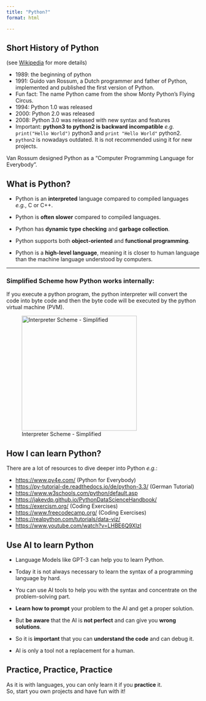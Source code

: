 ```yaml
---
title: "Python?"
format: html

---
```



## Short History of Python {.unnumbered}


(see [Wikipedia](https://en.wikipedia.org/wiki/History_of_Python) for more details)


- 1989: the beginning of python
- 1991: Guido van Rossum, a Dutch programmer and father of Python, implemented and published the first version of Python.
- Fun fact: The name Python came from the show Monty Python's Flying Circus.
- 1994: Python 1.0 was released
- 2000: Python 2.0 was released
- 2008: Python 3.0 was released with new syntax and features
- Important: **python3 to python2 is backward incompatible** *e.g.* `print("Hello World")` python3 and `print "Hello World"` python2. 
- `python2` is nowadays outdated. It is not recommended using it for new projects.


Van Rossum designed Python as a "Computer Programming Language for Everybody".



## What is Python? {.unnumbered}

- Python is an **interpreted** language compared to compiled languages *e.g.*, C or C++.

- Python is **often slower** compared to compiled languages.

- Python has **dynamic type checking** and **garbage collection**.

- Python supports both **object-oriented** and **functional programming**.

- Python is a **high-level language**, meaning it is closer to human language than the machine language understood by computers.

---

### Simplified Scheme how Python works internally: {.unnumbered}

If you execute a python program, the python interpreter will convert the code into byte code and then the byte code will be executed by the python virtual machine (PVM).

![Interpreter Scheme - Simplified](https://raw.githubusercontent.com/stkroe/PythonForChemists/main/course/images/python_scheme.png){width=300px}



## How I can learn Python? {.unnumbered}


There are a lot of resources to dive deeper into Python *e.g.*:


- [https://www.py4e.com/](https://www.py4e.com/) (Python for Everybody)
- [https://py-tutorial-de.readthedocs.io/de/python-3.3/](https://py-tutorial-de.readthedocs.io/de/python-3.3/) (German Tutorial)
- [https://www.w3schools.com/python/default.asp](https://www.w3schools.com/python/default.asp)
- [https://jakevdp.github.io/PythonDataScienceHandbook/](https://jakevdp.github.io/PythonDataScienceHandbook/)
- [https://exercism.org/](https://exercism.org/) (Coding Exercises)
- [https://www.freecodecamp.org/](https://www.freecodecamp.org/) (Coding Exercises)
- [https://realpython.com/tutorials/data-viz/](https://realpython.com/tutorials/data-viz/)
- [https://www.youtube.com/watch?v=LHBE6Q9XlzI](https://www.youtube.com/watch?v=LHBE6Q9XlzI)


## Use AI to learn Python {.unnumbered}

:::{.callout-important}

- Language Models like GPT-3 can help you to learn Python.
- Today it is not always necessary to learn the syntax of a programming language by hard.
- You can use AI tools to help you with the syntax and concentrate on the problem-solving part.

- **Learn how to prompt** your problem to the AI and get a proper solution.
- But **be aware** that the AI is **not perfect** and can give you **wrong solutions**.
- So it is **important** that you can **understand the code** and can debug it.
- AI is only a tool not a replacement for a human.
:::

## Practice, Practice, Practice {.unnumbered}

:::{.callout-important}
As it is with languages, you can only learn it if you **practice** it. <br>
So, start you own projects and have fun with it!
:::




